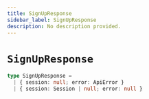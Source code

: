 ```yaml
---
title: SignUpResponse
sidebar_label: SignUpResponse
description: No description provided.
---
```


# `SignUpResponse`

```ts
type SignUpResponse =
  | { session: null; error: ApiError }
  | { session: Session | null; error: null }
```
